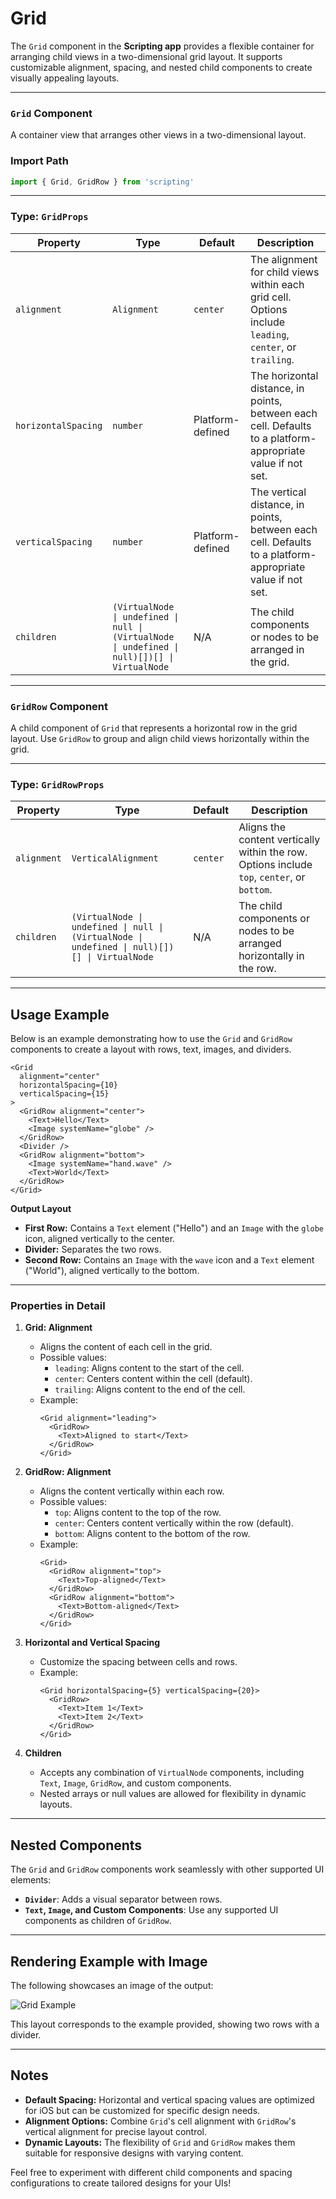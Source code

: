 # Grid 
        
The `Grid` component in the **Scripting app** provides a flexible container for arranging child views in a two-dimensional grid layout. It supports customizable alignment, spacing, and nested child components to create visually appealing layouts.

---

### `Grid` Component

A container view that arranges other views in a two-dimensional layout.

### Import Path
```ts
import { Grid, GridRow } from 'scripting'
```

---

### Type: `GridProps`

| Property              | Type                                                                                      | Default          | Description                                                                                                    |
|-----------------------|-------------------------------------------------------------------------------------------|------------------|----------------------------------------------------------------------------------------------------------------|
| `alignment`           | `Alignment`                                                                              | `center`         | The alignment for child views within each grid cell. Options include `leading`, `center`, or `trailing`.       |
| `horizontalSpacing`   | `number`                                                                                 | Platform-defined | The horizontal distance, in points, between each cell. Defaults to a platform-appropriate value if not set.    |
| `verticalSpacing`     | `number`                                                                                 | Platform-defined | The vertical distance, in points, between each cell. Defaults to a platform-appropriate value if not set.      |
| `children`            | `(VirtualNode \| undefined \| null \| (VirtualNode \| undefined \| null)[])[] \| VirtualNode` | N/A              | The child components or nodes to be arranged in the grid.                                                      |

---

### `GridRow` Component

A child component of `Grid` that represents a horizontal row in the grid layout. Use `GridRow` to group and align child views horizontally within the grid.

---

### Type: `GridRowProps`

| Property     | Type                                                                                      | Default  | Description                                                                                              |
|--------------|-------------------------------------------------------------------------------------------|----------|----------------------------------------------------------------------------------------------------------|
| `alignment`  | `VerticalAlignment`                                                                       | `center` | Aligns the content vertically within the row. Options include `top`, `center`, or `bottom`.             |
| `children`   | `(VirtualNode \| undefined \| null \| (VirtualNode \| undefined \| null)[])[] \| VirtualNode` | N/A      | The child components or nodes to be arranged horizontally in the row.                                   |

---

## Usage Example

Below is an example demonstrating how to use the `Grid` and `GridRow` components to create a layout with rows, text, images, and dividers.

```tsx
<Grid
  alignment="center"
  horizontalSpacing={10}
  verticalSpacing={15}
>
  <GridRow alignment="center">
    <Text>Hello</Text>
    <Image systemName="globe" />
  </GridRow>
  <Divider />
  <GridRow alignment="bottom">
    <Image systemName="hand.wave" />
    <Text>World</Text>
  </GridRow>
</Grid>
```

**Output Layout**

- **First Row:** Contains a `Text` element ("Hello") and an `Image` with the `globe` icon, aligned vertically to the center.
- **Divider:** Separates the two rows.
- **Second Row:** Contains an `Image` with the `wave` icon and a `Text` element ("World"), aligned vertically to the bottom.

---

### Properties in Detail

1. **Grid: Alignment**
   - Aligns the content of each cell in the grid.
   - Possible values:
     - `leading`: Aligns content to the start of the cell.
     - `center`: Centers content within the cell (default).
     - `trailing`: Aligns content to the end of the cell.
   - Example:
     ```tsx
     <Grid alignment="leading">
       <GridRow>
         <Text>Aligned to start</Text>
       </GridRow>
     </Grid>
     ```

2. **GridRow: Alignment**
   - Aligns the content vertically within each row.
   - Possible values:
     - `top`: Aligns content to the top of the row.
     - `center`: Centers content vertically within the row (default).
     - `bottom`: Aligns content to the bottom of the row.
   - Example:
     ```tsx
     <Grid>
       <GridRow alignment="top">
         <Text>Top-aligned</Text>
       </GridRow>
       <GridRow alignment="bottom">
         <Text>Bottom-aligned</Text>
       </GridRow>
     </Grid>
     ```

3. **Horizontal and Vertical Spacing**
   - Customize the spacing between cells and rows.
   - Example:
     ```tsx
     <Grid horizontalSpacing={5} verticalSpacing={20}>
       <GridRow>
         <Text>Item 1</Text>
         <Text>Item 2</Text>
       </GridRow>
     </Grid>
     ```

4. **Children**
   - Accepts any combination of `VirtualNode` components, including `Text`, `Image`, `GridRow`, and custom components.
   - Nested arrays or null values are allowed for flexibility in dynamic layouts.

---

## Nested Components

The `Grid` and `GridRow` components work seamlessly with other supported UI elements:
- **`Divider`**: Adds a visual separator between rows.
- **`Text`, `Image`, and Custom Components**: Use any supported UI components as children of `GridRow`.

---

## Rendering Example with Image

The following showcases an image of the output:

![Grid Example](https://docs-assets.developer.apple.com/published/f20954fd2b30390306220984d444d0cf/Grid-2-iOS@2x.png)

This layout corresponds to the example provided, showing two rows with a divider.

---

## Notes

- **Default Spacing:** Horizontal and vertical spacing values are optimized for iOS but can be customized for specific design needs.
- **Alignment Options:** Combine `Grid`'s cell alignment with `GridRow`'s vertical alignment for precise layout control.
- **Dynamic Layouts:** The flexibility of `Grid` and `GridRow` makes them suitable for responsive designs with varying content.

Feel free to experiment with different child components and spacing configurations to create tailored designs for your UIs!